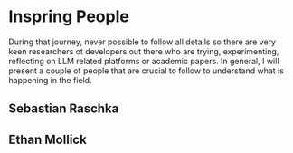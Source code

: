 # Inspring People

During that journey, never possible to follow all details so there are very keen researchers ot developers out there who are trying, experimenting, reflecting on LLM related platforms or academic papers. In general, I will present a couple of people that are crucial to follow to understand what is happening in the field.

## Sebastian Raschka

## Ethan Mollick
